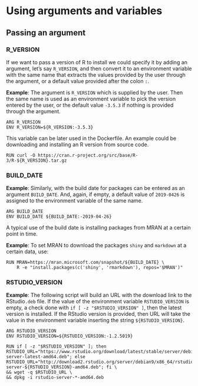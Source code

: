 # Using arguments and variables

## Passing an argument

### R_VERSION

If we want to pass a version of R to install we could specify it by adding an argument, let's say `R_VERSION`, and then convert it to an environment variable with the same name that extracts the values provided by the user through the argument, or a default value provided after the colon `:`. 

**Example**: The argument is `R_VERSION` which is supplied by the user. Then the same name is used as an environment variable to pick the version entered by the user, or the default value `-3.5.3` if nothing is provided through the argument.

```
ARG R_VERSION
ENV R_VERSION=${R_VERSION:-3.5.3}
```

This variable can be later used in the Dockerfile. An example could be downloading and installing an R version from source code.

```
RUN curl -O https://cran.r-project.org/src/base/R-3/R-${R_VERSION}.tar.gz
```



### BUILD_DATE

**Example**: Similarly, with the build date for packages can be entered as an argument `BUILD_DATE`. And, again, if empty, a default value of `2019-0426` is assigned to the environment variable of the same name.

```
ARG BUILD_DATE
ENV BUILD_DATE ${BUILD_DATE:-2019-04-26}
```

A typical use of the build date is installing packages from MRAN at a certain point in time.

**Example**: To set MRAN to download the packages `shiny` and `markdown` at a certain data, use:

```
RUN MRAN=https://mran.microsoft.com/snapshot/${BUILD_DATE} \
    R -e "install.packages(c('shiny', 'rmarkdown'), repos='$MRAN')"
```



### RSTUDIO_VERSION



**Example**: The following script will build an URL with the download link to the RStudio`.deb` file. If the value of the environment variable `RSTUDIO_VERSION` is empty, a check done with `if [ -z "$RSTUDIO_VERSION" ]`, then the latest version is installed. If the RStudio version is provided, then URL will take the value in the environment variable inserting the string `${RSTUDIO_VERSION}`.

```
ARG RSTUDIO_VERSION
ENV RSTUDIO_VERSION=${RSTUDIO_VERSION:-1.2.5019}

RUN if [ -z "$RSTUDIO_VERSION" ]; then RSTUDIO_URL="https://www.rstudio.org/download/latest/stable/server/debian9_64/rstudio-server-latest-amd64.deb"; else RSTUDIO_URL="http://download2.rstudio.org/server/debian9/x86_64/rstudio-server-${RSTUDIO_VERSION}-amd64.deb"; fi \
&& wget -q $RSTUDIO_URL \
&& dpkg -i rstudio-server-*-amd64.deb
```

